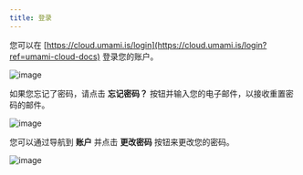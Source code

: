 ```yaml
---
title: 登录
---
```


您可以在 [https://cloud.umami.is/login](https://cloud.umami.is/login?ref=umami-cloud-docs) 登录您的账户。

![image](/images/cloud/login-form.png)

如果您忘记了密码，请点击 **忘记密码？** 按钮并输入您的电子邮件，以接收重置密码的邮件。

![image](/images/cloud/login-forgot-password.png)

您可以通过导航到 **账户** 并点击 **更改密码** 按钮来更改您的密码。

![image](/images/cloud/login-change-password.png)